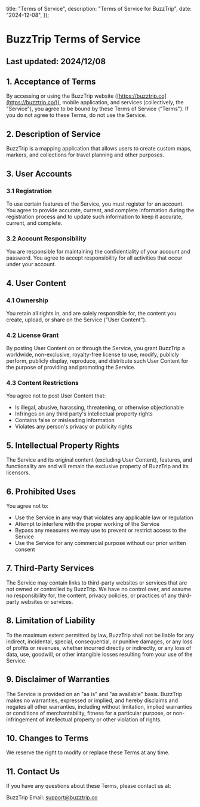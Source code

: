 
  title: "Terms of Service",
  description: "Terms of Service for BuzzTrip",
  date: "2024-12-08",
});

# BuzzTrip Terms of Service

## Last updated: 2024/12/08

## 1. Acceptance of Terms

By accessing or using the BuzzTrip website ([https://buzztrip.co](https://buzztrip.co/)), mobile application, and services (collectively, the "Service"), you agree to be bound by these Terms of Service ("Terms"). If you do not agree to these Terms, do not use the Service.

## 2. Description of Service

BuzzTrip is a mapping application that allows users to create custom maps, markers, and collections for travel planning and other purposes.

## 3. User Accounts

### 3.1 Registration

To use certain features of the Service, you must register for an account. You agree to provide accurate, current, and complete information during the registration process and to update such information to keep it accurate, current, and complete.

### 3.2 Account Responsibility

You are responsible for maintaining the confidentiality of your account and password. You agree to accept responsibility for all activities that occur under your account.

## 4. User Content

### 4.1 Ownership

You retain all rights in, and are solely responsible for, the content you create, upload, or share on the Service ("User Content").

### 4.2 License Grant

By posting User Content on or through the Service, you grant BuzzTrip a worldwide, non-exclusive, royalty-free license to use, modify, publicly perform, publicly display, reproduce, and distribute such User Content for the purpose of providing and promoting the Service.

### 4.3 Content Restrictions

You agree not to post User Content that:

- Is illegal, abusive, harassing, threatening, or otherwise objectionable
- Infringes on any third party's intellectual property rights
- Contains false or misleading information
- Violates any person's privacy or publicity rights

## 5. Intellectual Property Rights

The Service and its original content (excluding User Content), features, and functionality are and will remain the exclusive property of BuzzTrip and its licensors.

## 6. Prohibited Uses

You agree not to:

- Use the Service in any way that violates any applicable law or regulation
- Attempt to interfere with the proper working of the Service
- Bypass any measures we may use to prevent or restrict access to the Service
- Use the Service for any commercial purpose without our prior written consent

## 7. Third-Party Services

The Service may contain links to third-party websites or services that are not owned or controlled by BuzzTrip. We have no control over, and assume no responsibility for, the content, privacy policies, or practices of any third-party websites or services.

## 8. Limitation of Liability

To the maximum extent permitted by law, BuzzTrip shall not be liable for any indirect, incidental, special, consequential, or punitive damages, or any loss of profits or revenues, whether incurred directly or indirectly, or any loss of data, use, goodwill, or other intangible losses resulting from your use of the Service.

## 9. Disclaimer of Warranties

The Service is provided on an "as is" and "as available" basis. BuzzTrip makes no warranties, expressed or implied, and hereby disclaims and negates all other warranties, including without limitation, implied warranties or conditions of merchantability, fitness for a particular purpose, or non-infringement of intellectual property or other violation of rights.

## 10. Changes to Terms

We reserve the right to modify or replace these Terms at any time.

## 11. Contact Us

If you have any questions about these Terms, please contact us at:

BuzzTrip
Email: [support@buzztrip.co](mailto:support@buzztrip.co)
